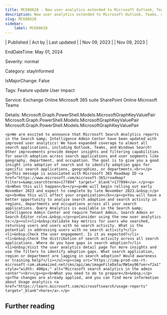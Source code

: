 ```yaml
---
title: MC688628 - New user analytics extended to Microsoft Outlook, Teams, and Office in the Search
description: New user analytics extended to Microsoft Outlook, Teams, and Office in the Search
slug: MC688628
sidebar:
    label: MC688628
---
```



| Published | Act by | Last updated |
| Nov 09, 2023 |  | Nov 09, 2023 |

EndDateTime: May 01, 2024

Severity: normal

Category: stayInformed

IsMajorChange: False

Tags: Feature update User impact

Service: Exchange Online Microsoft 365 suite SharePoint Online Microsoft Teams

Details: Microsoft.Graph.PowerShell.Models.MicrosoftGraphKeyValuePair Microsoft.Graph.PowerShell.Models.MicrosoftGraphKeyValuePair Microsoft.Graph.PowerShell.Models.MicrosoftGraphKeyValuePair

```
<p>We are excited to announce that Microsoft Search Analytics reports in the Search &amp; Intelligence Admin Center have been updated with improved user analytics! We have expanded coverage to almost all search applications, including Outlook, Teams, and Windows Search! Other improvements provide deeper insights and filtering capabilities for search adoption across search applications and user segments like geography, department, and occupation. The goal is to give you a good insight into adoption of search and to identify adoption gaps for specific search applications, geographies, or departments.<br></p><p>This message is associated with Microsoft 365 Roadmap ID <a href="https://www.microsoft.com/microsoft-365/roadmap?filters=&amp;searchterms=177894" target="_blank">177894</a>.</p><p><b>When this will happen</b></p><p>We will begin rolling out early November 2023 and expect to complete by late November 2023.&nbsp;</p><p><b>How this will affect your organization</b></p><p>You will have a better opportunity to analyze search adoption and search activity in regions, departments and occupations across all your search applications. Query Analytics is available in the Search &amp; Intelligence Admin Center and require Tenant Admin, Search Admin or Search Editor roles.&nbsp;</p><p>Consider using the new user analytics to:</p><ul><li>&nbsp;Validate key metrics for users who searched, returning users and users with no search activity. What is the potential in addressing users with no search activity?</li><li>&nbsp;Check the user engagement. Is it as expected?</li><li>&nbsp;Check the distribution of search activity across all search applications. Where do you have gaps in search adoption?</li><li>&nbsp;Visit the user analytics detail page for more insights and use the filters to identify adoption gaps. What search application, region or department are lagging in search adoption? Would awareness or training help?</li></ul><p><img src="https://img-prod-cms-rt-microsoft-com.akamaized.net/cms/api/am/imageFileData/RW1ey96?ver=f2a1" style="width: 400px;" alt="Microsoft search analytics in the admin center"><br></p><p><b>What you need to do to prepare</b>&nbsp;</p><p>The changes are already applied, and you can find more information about Usage analytics <a href="https://learn.microsoft.com/microsoftsearch/usage-reports" target="_blank">here</a>.</p>
```

## Further reading
